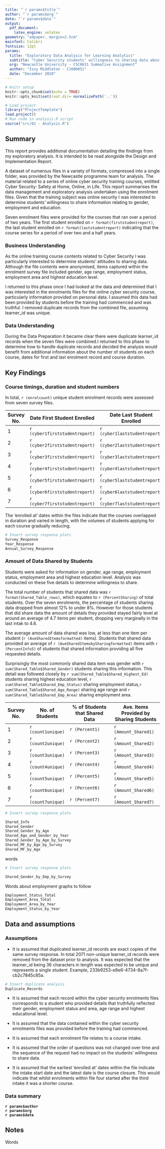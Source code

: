 ```yaml
---
title: "`r params$title`"
author: "`r params$org`"
date: "`r params$date`"
output: 
  pdf_document:
    latex_engine: xelatex
geometry: "a4paper, margin=2.5cm"
mainfont: Calibri
fontsize: 12pt
params:
  title: "Exploratory Data Analysis for Learning Analytics"
  subtitle: "Cyber Security students' willingness to sharing data about themselves"
  org: "Newcastle University - CSC8631 Summative Assignment"
  author: "Issy Middleton - C1000051"
  date: "December 2020"
---
```


```r
# Knitr setup
knitr::opts_chunk$set(echo = TRUE)
knitr::opts_knit$set(root.dir= normalizePath('..'))
```


```r
# Load project
library("ProjectTemplate")
load.project()
# Run code in analysis.R script
source("src/01 - Analysis.R")
```

## Summary

This report provides additional documentation detailing the findings from my exploratory analysis. It is intended to be read alongside the Design and Implementation Report.  

A dataset of numerous files in a variety of formats, compressed into a single folder, was provided by the Newcastle programme team for analysis. The material related to a series of online cyber security training courses, entitled Cyber Security: Safety at Home, Online, in Life. This report summarises the data management and exploratory analysis undertaken using the enrolment files. Given that the training subject was online security I was interested to determine students' willingness to share information relating to gender, employment and education. 

Seven enrolment files were provided for the courses that ran over a period of two years. The first student enrolled on `r format(firststudentreport)`, the last student enrolled on `r format(laststudentreport)` indicating that the course series for a period of over two and a half years.

### Business Understanding

As the online training course contents related to Cyber Security I was particularly interested to determine students' attitudes to sharing data. Although the file contents were anonymised, items captured within the enrolment survey file included gender, age range, employment status, employment area and highest education level. 

I returned to this phase once I had looked at the data and determined that I was interested in the enrolments files for the online cyber security course, particularly information provided on personal data. I assumed this data had been provided by students before the training had commenced and was truthful. I removed duplicate records from the combined file, assuming learner_id was unique.

### Data Understanding

During the Data Preparation it became clear there were duplicate learner_id records when the seven files were combined.I returned to this phase to determine how to handle duplicate records and decided the analysis would benefit from additional information about the number of students on each course, dates for first and last enrolment record and course duration.

## Key Findings

### Course timings, duration and student numbers

In total, `r (enrolcount)` unique student enrolment records were assessed from seven survey files. 

Survey No.|    Date First Student Enrolled   | Date Last Student Enrolled       |Duration (days) | No. of Students
--------|-----------------------------|------------------------------|--------------| ----------
1   |  `r (cyber1firststudentreport)` | `r (cyber1laststudentreport)`|`r format(cyber1durationdaysunique)` | `r (count1unique)`
2   |  `r (cyber2firststudentreport)` | `r (cyber2laststudentreport)`|`r format(cyber2durationdaysunique)` | `r (count2unique)`
3   |  `r (cyber3firststudentreport)` | `r (cyber3laststudentreport)`|`r format(cyber3durationdaysunique)` | `r (count3unique)`
4   |  `r (cyber4firststudentreport)` | `r (cyber4laststudentreport)`|`r format(cyber4durationdaysunique)` | `r (count4unique)`
5   |  `r (cyber5firststudentreport)` | `r (cyber5laststudentreport)`|`r format(cyber5durationdaysunique)` | `r (count5unique)`
6   |  `r (cyber6firststudentreport)` | `r (cyber6laststudentreport)`|`r format(cyber6durationdaysunique)` | `r (count6unique)`
7   |  `r (cyber7firststudentreport)` | `r (cyber7laststudentreport)`|`r format(cyber7durationdaysunique)` | `r (count7unique)`



The 'enrolled at' dates within the files  indicate that the courses overlapped in duration and varied in length, with the volumes of students applying for each course gradually reducing. 

```r
# Insert survey response plots
Survey_Response
Year_Response
Annual_Survey_Response

```

### Amount of Data Shared by Students

Students were asked for information on gender, age range, employment status, employment area and highest education level. Analysis was conducted on these five details to determine willingness to share.

The total number of students that shared data was `r format(Shared_Table_rows)`, which equates to `r (PercentSharing)` of total students. Over the seven enrolments, the percentage of students sharing data dropped from almost 12% to under 8%. However for those students that did share data the amount of details they provided stayed fairly level at around an average of 4.7 items per student, dropping very marginally in the last intak to 4.6.

The average amount of data shared was low, at less than one item per student (`r (AveSharedItemsformatted)` items). Students that shared data provided an average of `r (AveSharedItemsbySharingformatted)` items with `r (PercentInfo5)`  of students that shared information providing all five requested details.

Surprisingly the most commonly shared data item was gender with `r sum(Shared_Table$Shared_Gender)` students sharing this information. This detail was followed closely by `r sum(Shared_Table$Shared_Highest_Ed)` students sharing highest education level, `r sum(Shared_Table$Shared_Emp_Status)` sharing employment status,`r sum(Shared_Table$Shared_Age_Range)` sharing age range and `r sum(Shared_Table$Shared_Emp_Area)` sharing employment area.


Survey No.| No. of Students | % of Students that Shared Data | Ave. Items Provided by Sharing Students
----------|-----------------|------------------------| ------------------------
1   |  `r (count1unique)`|    `r (Percent1)`    | `r (Amount_Shared1)`  
2   |  `r (count2unique)`|    `r (Percent2)`    | `r (Amount_Shared2)`    
3   |  `r (count3unique)`|    `r (Percent3)`    | `r (Amount_Shared3)`
4   |  `r (count4unique)`|    `r (Percent4)`    | `r (Amount_Shared4)`
5   |  `r (count5unique)`|    `r (Percent5)`    | `r (Amount_Shared5)`
6   |  `r (count6unique)`|    `r (Percent6)`    | `r (Amount_Shared6)`
7   |  `r (count7unique)`|    `r (Percent7)`    | `r (Amount_Shared7)`


```r
# Insert survey response plots

Shared_Info
Shared_Gender
Shared_Gender_by_Age
Shared_Age_and_Gender_by_Year
Shared_Gender_by_Age_by_Survey
Shared_MF_by_Age_by_Survey
Shared_MF_by_Age

```

words

```r
# Insert survey response plots

Shared_Gender_by_Emp_by_Survey

```

Words about employment graphs to follow

```r
Employment_Status_Total
Employment_Area_Total
Employment_Area_by_Year
Employment_Status_by_Year
```


\newpage

## Data and assumptions

### Assumptions

- It is assumed that duplicated learner_id records are exact copies of the same survey response. In total 2071 non-unique learner_id records were removed from the dataset prior to analysis. It was expected that the learner_id being 36 characters in length was expected to be unique and represents a single student. Example, 233b9253-e8e6-4734-8a7f-cb2c7845c85a.


```r
# Insert duplicate analysis
Duplicate_Records

```

- It is assumed that each record within the cyber security enrolments files corresponds to a student who provided details that truthfully reflected their gender, employment status and area, age range and highest educational level.

- It is assumed that the data contained within the cyber security enrolments files was provided before the training had commenced.

- It is assumed that each enrolment file relates to a course intake.

- It is assumed that the order of questions was not changed over time and the sequence of the request had no impact on the students' willingness to share data.

- It is assumed that the earliest 'enrolled at' dates within the file indicate the intake start date and the latest date is the course closure. This would indicate that whilst enrolments within file four started after the third intake it was a shorter course. 

### Data summary





**`r params$author`**  
**`r params$org`**  
**`r params$date`**

## Notes

Words
